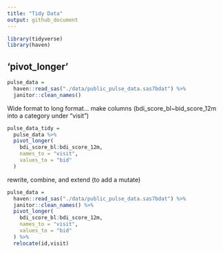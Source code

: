 ```yaml
---
title: "Tidy Data"
output: github_document
---
```

```r
library(tidyverse)
library(haven)
```

## 'pivot_longer'
```r
pulse_data = 
  haven::read_sas("./data/public_pulse_data.sas7bdat") %>%
  janitor::clean_names()
```

Wide format to long format...
make columns (bdi_score_bl~bid_score_12m into a category under "visit")
```r
pulse_data_tidy = 
  pulse_data %>%
  pivot_longer(
    bdi_score_bl:bdi_score_12m,
    names_to = "visit",
    values_to = "bid"
  )
```
rewrite, combine, and extend (to add a mutate)
```r
pulse_data = 
  haven::read_sas("./data/public_pulse_data.sas7bdat") %>%
  janitor::clean_names() %>%
  pivot_longer(
    bdi_score_bl:bdi_score_12m,
    names_to = "visit",
    values_to = "bid"
  ) %>%
  relocate(id,visit)
```